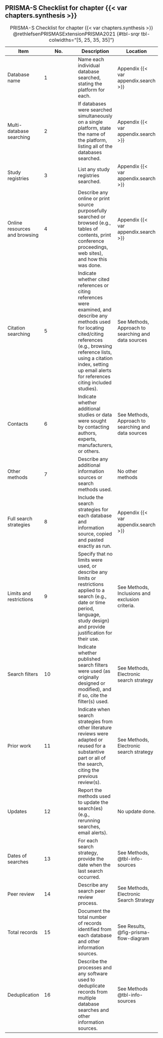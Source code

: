 ## PRISMA-S Checklist for chapter {{< var chapters.synthesis >}} {.appendix}

| Item                          | No. | Description                                                                                                                                                                                                                                                        | Location                                            |
|------------------|------------------|-------------------|-------------------|
| Database name                 | 1   | Name each individual database searched, stating the platform for each.                                                                                                                                                                                             | Appendix {{< var appendix.search >}}                |
| Multi-database searching      | 2   | If databases were searched simultaneously on a single platform, state the name of the platform, listing all of the databases searched.                                                                                                                             | Appendix {{< var appendix.search >}}                |
| Study registries              | 3   | List any study registries searched.                                                                                                                                                                                                                                | Appendix {{< var appendix.search >}}                |
| Online resources and browsing | 4   | Describe any online or print source purposefully searched or browsed (e.g., tables of contents, print conference proceedings, web sites), and how this was done.                                                                                                   | Appendix {{< var appendix.search >}}                |
| Citation searching            | 5   | Indicate whether cited references or citing references were examined, and describe any methods used for locating cited/citing references (e.g., browsing reference lists, using a citation index, setting up email alerts for references citing included studies). | See Methods, Approach to searching and data sources |
| Contacts                      | 6   | Indicate whether additional studies or data were sought by contacting authors, experts, manufacturers, or others.                                                                                                                                                  | See Methods, Approach to searching and data sources |
| Other methods                 | 7   | Describe any additional information sources or search methods used.                                                                                                                                                                                                | No other methods                                    |
| Full search strategies        | 8   | Include the search strategies for each database and information source, copied and pasted exactly as run.                                                                                                                                                          | Appendix {{< var appendix.search >}}                |
| Limits and restrictions       | 9   | Specify that no limits were used, or describe any limits or restrictions applied to a search (e.g., date or time period, language, study design) and provide justification for their use.                                                                          | See Methods, Inclusions and exclusion criteria.     |
| Search filters                | 10  | Indicate whether published search filters were used (as originally designed or modified), and if so, cite the filter(s) used.                                                                                                                                      | See Methods, Electronic search strategy             |
| Prior work                    | 11  | Indicate when search strategies from other literature reviews were adapted or reused for a substantive part or all of the search, citing the previous review(s).                                                                                                   | See Methods, Electronic search strategy             |
| Updates                       | 12  | Report the methods used to update the search(es) (e.g., rerunning searches, email alerts).                                                                                                                                                                         | No update done.                                     |
| Dates of searches             | 13  | For each search strategy, provide the date when the last search occurred.                                                                                                                                                                                          | See Methods, @tbl-info-sources                      |
| Peer review                   | 14  | Describe any search peer review process.                                                                                                                                                                                                                           | See Methods, Electronic Search Strategy             |
| Total records                 | 15  | Document the total number of records identified from each database and other information sources.                                                                                                                                                                  | See Results, @fig-prisma-flow-diagram               |
| Deduplication                 | 16  | Describe the processes and any software used to deduplicate records from multiple database searches and other information sources.                                                                                                                                 | See Methods @tbl-info-sources                       |

: PRISMA-S Checklist for chapter {{< var chapters.synthesis >}} @rethlefsenPRISMASExtensionPRISMA2021 {#tbl-srqr tbl-colwidths="[5, 25, 35, 35]"}
